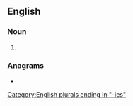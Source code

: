 ==English==

===Noun===
{{head|en|noun form}}

# {{plural of|opsony|lang=en}}

===Anagrams===
* {{anagrams|en|a=einoopss|opsonise|spoonies}}

[[Category:English plurals ending in "-ies"]]